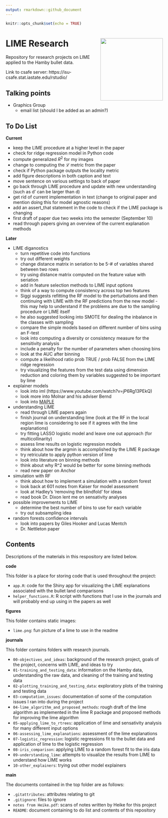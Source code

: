 ```yaml
---
output: rmarkdown::github_document
---
```


```r
knitr::opts_chunk$set(echo = TRUE)
```

# LIME Research <img align="right" height="200" src="./figures/lime.png">

Repository for research projects on LIME applied to the Hamby bullet data. 

Link to csafe server: https://isu-csafe.stat.iastate.edu/rstudio/

## Talking points

- Graphics Group
    - email list (should I be added as an admin?)

## To Do List

**Current**

- keep the LIME procedure at a higher level in the paper
- check for ridge regression model in Python code
- compute generalized $R^2$ for my images
- change to computing the $\mathcal{L}$ metric from the paper
- check if Python package outputs the locality metric
- add figure descriptions in both caption and text
- move sentence on various settings to back of paper
- go back through LIME procedure and update with new understanding (such as d' can be larger than d)
- get rid of current implementation in text (change to original paper and mention doing this for model agnostic reasons)
- add an assert_that statement in the code to check if the LIME package is changing
- first draft of paper due two weeks into the semester (September 10)
- read through papers giving an overview of the current explanation methods

**Later**

- LIME diganostics  
    - turn repetitive code into functions
    - try out different weights
    - change distance matrix in seriation to be 5-# of variables shared between two rows
    - try using distance matrix computed on the feature value with seriation
    - add in feature selection methods to LIME input options
    - think of a way to compute consistency across top two features
    - Siggi suggests refitting the RF model to the perturbations and then continuing with LIME with the RF predictions from the new model - this may help to understand if the problems are due to the sampling procedure or LIME itself
    - he also suggested looking into SMOTE for dealing the inbalance in the classes with sampling
    - compare the simple models based on different number of bins using an F-test
    - look into computing a diversity or consistency measure for the sensitivity analysis
    - include a penalty for the number of parameters when choosing bins
    - look at the AUC after binning
    - compute a likelihood ratio prob TRUE / prob FALSE from the LIME ridge regression
    - try visualizing the features from the test data using dimension reduction and
  coloring them by variables suggested to be important by lime
- explainer models
    - look into iml (https://www.youtube.com/watch?v=jP6Rg13PEkQ)
    - look more into Molnar and his adviser Bernd
    - look into [MAPLE](https://blog.ml.cmu.edu/2019/07/13/towards-interpretable-tree-ensembles/)
- understanding LIME
    - read through LIME papers again
    - finish journal on understanding lime (look at the RF in the local region lime is considering to see if it agrees with the lime explanations)
    - try fitting LASSO logistic model and leave one out approach (for multicollinarity)
    - assess lime results on logistic regression models
    - think about how the argmin is accomplished by the LIME R package
    - try retriculate to apply python version of lime
    - look into literature on binning methods
    - think about why R^2 would be better for some binning methods
    - read new paper on Anchor
- simulation with RF
    - think about how to implement a simulation with a random forest
    - look back at 601 notes from Kaiser for model assessment
    - look at Hadley's 'removing the blindfold' for ideas
    - read book Dr. Dixon lent me on sensativity analyses
- possible improvements to LIME
    - determine the best number of bins to use for each variable
    - try out subsampling idea
- random forests confidence intervals
    - look into papers by Giles Hooker and Lucas Mentch
    - Dr. Nettleton paper




## Contents

Descriptions of the materials in this respository are listed below.

**code**

This folder is a place for storing code that is used throughout the project:

- `app.R`: code for the Shiny app for visualizing the LIME explanations associated with the bullet land comparisons
- `helper_functions.R`: R script with functions that I use in the journals and will probably end up using in the papers as well
  
**figures**

This folder contains static images:

- `lime.png`: fun picture of a lime to use in the readme

**journals**

This folder contains folders with research journals.

- `00-objectives_and_ideas`: background of the research project, goals of the project, concerns with LIME, and ideas to try
- `01-training_and_testing_data`: information on the Hamby data, understanding the raw data, and cleaning of the training and testing data
- `02-plotting_training_and_testing_data`: exploratory plots of the training and testing data
- `03-computation_issues`: documentation of some of the computation issues I ran into during the project
- `04-lime_algorithm_and_proposed_methods`: rough draft of the lime algorithm as implemented in the lime R package and proposed methods for improving the lime algorithm
- `05-applying_lime_to_rtrees`: application of lime and sensativity analysis for many different input options
- `06-assessing_lime_explanations`: assessment of the lime explanations
- `07-logistic_regression`: logistic regressions fit to the bullet data and application of lime to the logistic regression
- `08-iris_comparison`: applying LIME to a random forest fit to the iris data
- `09-understanding_lime`: attempts to visualize the results from LIME to understand how LIME works
- `10-other_explainers`: trying out other model explainers

**main**

The documents contained in the top folder are as follows:

- `.gitattributes`: attributes relating to git
- `.gitignore`: files to ignore
- `notes from Heike.pdf`: scans of notes written by Heike for this project
- `README`: document containing to do list and contents of this repository
